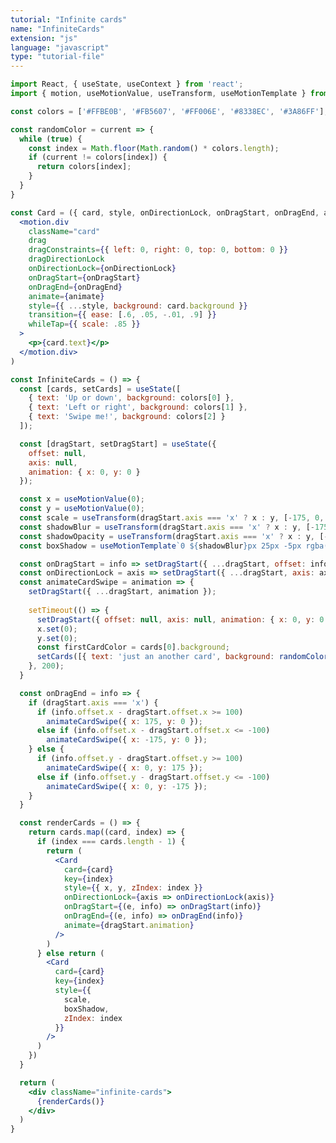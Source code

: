 ```yaml
---
tutorial: "Infinite cards"
name: "InfiniteCards"
extension: "js"
language: "javascript"
type: "tutorial-file"
---
```


```jsx
import React, { useState, useContext } from 'react';
import { motion, useMotionValue, useTransform, useMotionTemplate } from 'framer-motion';

const colors = ['#FFBE0B', '#FB5607', '#FF006E', '#8338EC', '#3A86FF'];

const randomColor = current => {
  while (true) {
    const index = Math.floor(Math.random() * colors.length);
    if (current != colors[index]) {
      return colors[index];
    } 
  }
}

const Card = ({ card, style, onDirectionLock, onDragStart, onDragEnd, animate }) => (    
  <motion.div
    className="card"
    drag
    dragConstraints={{ left: 0, right: 0, top: 0, bottom: 0 }}
    dragDirectionLock
    onDirectionLock={onDirectionLock}
    onDragStart={onDragStart}
    onDragEnd={onDragEnd}
    animate={animate}
    style={{ ...style, background: card.background }}
    transition={{ ease: [.6, .05, -.01, .9] }}
    whileTap={{ scale: .85 }}
  >
    <p>{card.text}</p>
  </motion.div>
)

const InfiniteCards = () => {
  const [cards, setCards] = useState([
    { text: 'Up or down', background: colors[0] }, 
    { text: 'Left or right', background: colors[1] }, 
    { text: 'Swipe me!', background: colors[2] }
  ]);

  const [dragStart, setDragStart] = useState({
    offset: null,
    axis: null,
    animation: { x: 0, y: 0 }
  });

  const x = useMotionValue(0);
  const y = useMotionValue(0);
  const scale = useTransform(dragStart.axis === 'x' ? x : y, [-175, 0, 175], [1, .5, 1]);
  const shadowBlur = useTransform(dragStart.axis === 'x' ? x : y, [-175, 0, 175], [0, 25, 0]);
  const shadowOpacity = useTransform(dragStart.axis === 'x' ? x : y, [-175, 0, 175], [0, .2, 0]);
  const boxShadow = useMotionTemplate`0 ${shadowBlur}px 25px -5px rgba(0, 0, 0, ${shadowOpacity})`;

  const onDragStart = info => setDragStart({ ...dragStart, offset: info.offset });
  const onDirectionLock = axis => setDragStart({ ...dragStart, axis: axis });
  const animateCardSwipe = animation => {
    setDragStart({ ...dragStart, animation });
      
    setTimeout(() => {
      setDragStart({ offset: null, axis: null, animation: { x: 0, y: 0 } });
      x.set(0);
      y.set(0);
      const firstCardColor = cards[0].background;
      setCards([{ text: 'just an another card', background: randomColor(firstCardColor) }, ...cards.slice(0, cards.length - 1)]);
    }, 200);
  }

  const onDragEnd = info => {
    if (dragStart.axis === 'x') {
      if (info.offset.x - dragStart.offset.x >= 100) 
        animateCardSwipe({ x: 175, y: 0 });
      else if (info.offset.x - dragStart.offset.x <= -100)
        animateCardSwipe({ x: -175, y: 0 }); 
    } else {
      if (info.offset.y - dragStart.offset.y >= 100)
        animateCardSwipe({ x: 0, y: 175 }); 
      else if (info.offset.y - dragStart.offset.y <= -100)
        animateCardSwipe({ x: 0, y: -175 }); 
    }
  }

  const renderCards = () => {
    return cards.map((card, index) => {
      if (index === cards.length - 1) {
        return (
          <Card 
            card={card}
            key={index}
            style={{ x, y, zIndex: index }}
            onDirectionLock={axis => onDirectionLock(axis)}
            onDragStart={(e, info) => onDragStart(info)}
            onDragEnd={(e, info) => onDragEnd(info)}
            animate={dragStart.animation}
          />
        )
      } else return (
        <Card 
          card={card}
          key={index}
          style={{
            scale, 
            boxShadow,
            zIndex: index
          }}
        />
      )
    })
  }

  return (
    <div className="infinite-cards">
      {renderCards()}
    </div>
  )
}
```